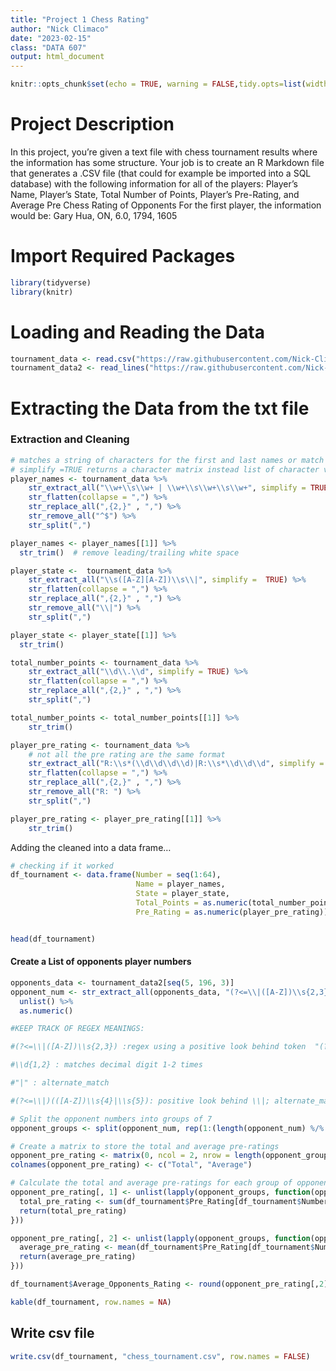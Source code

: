 ```yaml
---
title: "Project 1 Chess Rating"
author: "Nick Climaco"
date: "2023-02-15"
class: "DATA 607"
output: html_document
---
```


```r
knitr::opts_chunk$set(echo = TRUE, warning = FALSE,tidy.opts=list(width.cutoff=90),tidy=TRUE)
```

# Project Description

In this project, you’re given a text file with chess tournament results where the information has some structure. Your
job is to create an R Markdown file that generates a .CSV file (that could for example be imported into a SQL database)
with the following information for all of the players:
Player’s Name, Player’s State, Total Number of Points, Player’s Pre-Rating, and Average Pre Chess Rating of Opponents
For the first player, the information would be:
Gary Hua, ON, 6.0, 1794, 1605

# Import Required Packages
```r
library(tidyverse)
library(knitr)
```

# Loading and Reading the Data
```r
tournament_data <- read.csv("https://raw.githubusercontent.com/Nick-Climaco/DATA-607-NC/main/tournament_info.txt", header = TRUE, skip = 3)
tournament_data2 <- read_lines("https://raw.githubusercontent.com/Nick-Climaco/DATA-607-NC/main/tournament_info.txt")
```

# Extracting the Data from the txt file

### Extraction and Cleaning

```r
# matches a string of characters for the first and last names or match first, middle and last names
# simplify =TRUE returns a character matrix instead list of character vector
player_names <- tournament_data %>% 
    str_extract_all("\\w+\\s\\w+ | \\w+\\s\\w+\\s\\w+", simplify = TRUE) %>%
    str_flatten(collapse = ",") %>% 
    str_replace_all(",{2,}" , ",") %>%
    str_remove_all("^$") %>%
    str_split(",") 

player_names <- player_names[[1]] %>%
  str_trim()  # remove leading/trailing white space

player_state <-  tournament_data %>% 
    str_extract_all("\\s([A-Z][A-Z])\\s\\|", simplify =  TRUE) %>%
    str_flatten(collapse = ",") %>%
    str_replace_all(",{2,}" , ",") %>%
    str_remove_all("\\|") %>%
    str_split(",") 

player_state <- player_state[[1]] %>%
  str_trim()

total_number_points <- tournament_data %>%
    str_extract_all("\\d\\.\\d", simplify = TRUE) %>%
    str_flatten(collapse = ",") %>%
    str_replace_all(",{2,}" , ",") %>%
    str_split(",")

total_number_points <- total_number_points[[1]] %>% 
    str_trim()

player_pre_rating <- tournament_data %>%
    # not all the pre rating are the same format
    str_extract_all("R:\\s*(\\d\\d\\d\\d)|R:\\s*\\d\\d\\d", simplify = TRUE) %>%
    str_flatten(collapse = ",") %>%
    str_replace_all(",{2,}" , ",") %>%
    str_remove_all("R: ") %>%
    str_split(",") 

player_pre_rating <- player_pre_rating[[1]] %>%
    str_trim()
```
Adding the cleaned into a data frame...
```r
# checking if it worked
df_tournament <- data.frame(Number = seq(1:64),
                            Name = player_names, 
                            State = player_state, 
                            Total_Points = as.numeric(total_number_points), 
                            Pre_Rating = as.numeric(player_pre_rating))


head(df_tournament)
```
#### Create a List of opponents player numbers
```r
opponents_data <- tournament_data2[seq(5, 196, 3)]
opponent_num <- str_extract_all(opponents_data, "(?<=\\|([A-Z])\\s{2,3})\\d{1,2}|(?<=\\|)(([A-Z])\\s{4}|\\s{5})") %>%
  unlist() %>%
  as.numeric()

#KEEP TRACK OF REGEX MEANINGS:

#(?<=\\|([A-Z])\\s{2,3}) :regex using a positive look behind token  "(?<=..)", match a capital letter A-Z; whitespace 2-3 times

#\\d{1,2} : matches decimal digit 1-2 times 

#"|" : alternate_match

#(?<=\\|)(([A-Z])\\s{4}|\\s{5}): positive look behind \\|; alternate_match a single capital letter followed by 4 with space or no letter just 5 white spaces 

```

```r
# Split the opponent numbers into groups of 7
opponent_groups <- split(opponent_num, rep(1:(length(opponent_num) %/% 7), each = 7))

# Create a matrix to store the total and average pre-ratings
opponent_pre_rating <- matrix(0, ncol = 2, nrow = length(opponent_groups))
colnames(opponent_pre_rating) <- c("Total", "Average")

# Calculate the total and average pre-ratings for each group of opponents
opponent_pre_rating[, 1] <- unlist(lapply(opponent_groups, function(opponents) {
  total_pre_rating <- sum(df_tournament$Pre_Rating[df_tournament$Number %in% opponents], na.rm = TRUE)
  return(total_pre_rating)
}))

opponent_pre_rating[, 2] <- unlist(lapply(opponent_groups, function(opponents) {
  average_pre_rating <- mean(df_tournament$Pre_Rating[df_tournament$Number %in% opponents], na.rm = TRUE)
  return(average_pre_rating)
}))
```
```r
df_tournament$Average_Opponents_Rating <- round(opponent_pre_rating[,2], digits = 0)

kable(df_tournament, row.names = NA)
```
## Write csv file
```r
write.csv(df_tournament, "chess_tournament.csv", row.names = FALSE)
```

